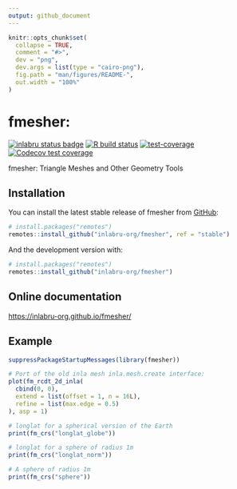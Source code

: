 ```yaml
---
output: github_document
---
```


<!-- README.md is generated from README.Rmd. Please edit that file -->

```r
knitr::opts_chunk$set(
  collapse = TRUE,
  comment = "#>",
  dev = "png",
  dev.args = list(type = "cairo-png"),
  fig.path = "man/figures/README-",
  out.width = "100%"
)
```

# fmesher: 

<!-- badges: start -->
[![inlabru status badge](https://inlabru-org.r-universe.dev/badges/fmesher)](https://inlabru-org.r-universe.dev)
[![R build status](https://github.com/inlabru-org/fmesher/workflows/R-CMD-check/badge.svg)](https://github.com/inlabru-org/fmesher/actions)
[![test-coverage](https://github.com/inlabru-org/fmesher/workflows/test-coverage/badge.svg)](https://github.com/inlabru-org/fmesher/actions)
[![Codecov test coverage](https://codecov.io/gh/inlabru-org/fmesher/branch/devel/graph/badge.svg)](https://codecov.io/gh/inlabru-org/fmesher?branch=devel)
<!-- badges: end -->

fmesher: Triangle Meshes and Other Geometry Tools

## Installation

You can install the latest stable release of fmesher from
[GitHub](https://github.com/):

``` r
# install.packages("remotes")
remotes::install_github("inlabru-org/fmesher", ref = "stable")
```

And the development version with:

``` r
# install.packages("remotes")
remotes::install_github("inlabru-org/fmesher")
```

## Online documentation

[https://inlabru-org.github.io/fmesher/](https://inlabru-org.github.io/fmesher/)

## Example

```r
suppressPackageStartupMessages(library(fmesher))

# Port of the old inla mesh inla.mesh.create interface:
plot(fm_rcdt_2d_inla(
  cbind(0, 0),
  extend = list(offset = 1, n = 16L),
  refine = list(max.edge = 0.5)
), asp = 1)

# longlat for a spherical version of the Earth
print(fm_crs("longlat_globe"))

# longlat for a sphere of radius 1m
print(fm_crs("longlat_norm"))

# A sphere of radius 1m
print(fm_crs("sphere"))
```
